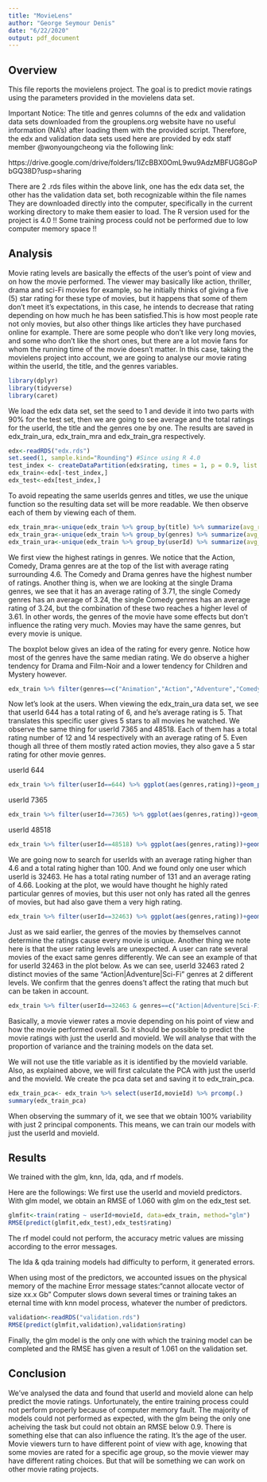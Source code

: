 ```yaml
---
title: "MovieLens"
author: "George Seymour Denis"
date: "6/22/2020"
output: pdf_document
---
```





## Overview

This file reports the movielens project.
The goal is to predict movie ratings using the parameters provided in the movielens data set.

Important Notice:
The title and genres columns of the edx and validation data sets downloaded from the grouplens.org website have no useful information (NA's) after loading them with the provided script. Therefore, the edx and validation data sets used here are provided by edx staff member @wonyoungcheong via the following link:

https://drive.google.com/drive/folders/1IZcBBX0OmL9wu9AdzMBFUG8GoPbGQ38D?usp=sharing

There are 2 .rds files within the above link, one has the edx data set, the other has the validation data set, both recognizable within the file names 
They are downloaded directly into the computer, specifically in the current working directory to make them easier to load.
The R version used for the project is 4.0
!! Some training process could not be performed due to low computer memory space !!



## Analysis

Movie rating levels are basically the effects of the user's point of view and on how the movie performed. The viewer may basically like action, thriller, drama and sci-Fi movies for example, so he initially thinks of giving a five (5) star rating for these type of movies, but it happens that some of them don't meet it's expectations, in this case, he intends to decrease that rating depending on how much he has been satisfied.This is how most people rate not only movies, but also other things like articles they have purchased online for example.
There are some people who don't like very long movies, and some who don't like the short ones, but there are a lot movie fans for whom the running time of the movie doesn't matter.
In this case, taking the movielens project into account, we are going to analyse our movie rating within the userId, the title, and the genres variables.

```r
library(dplyr)
library(tidyverse)
library(caret)
```

We load the edx data set, set the seed to 1 and devide it into two parts with 90% for the test set, then we are going to see average and the total ratings for the userId, the title and the genres one by one. The results are saved in edx_train_ura, edx_train_mra and edx_train_gra respectively.
```r
edx<-readRDS("edx.rds")
set.seed(1, sample.kind="Rounding") #Since using R 4.0
test_index <- createDataPartition(edx$rating, times = 1, p = 0.9, list = FALSE)
edx_train<-edx[-test_index,]
edx_test<-edx[test_index,]
```

To avoid repeating the same userIds genres and titles, we use the unique function so the resulting data set will be more readable. We then observe each of them by viewing each of them.

```r
edx_train_mra<-unique(edx_train %>% group_by(title) %>% summarize(avg_rating=mean(rating),total_rating=n()) %>% arrange(desc(avg_rating)))
edx_train_gra<-unique(edx_train %>% group_by(genres) %>% summarize(avg_rating=mean(rating),total_rating=n()) %>% arrange(desc(avg_rating)))
edx_train_ura<-unique(edx_train %>% group_by(userId) %>% summarize(avg_rating=mean(rating),total_rating=n()) %>% arrange(desc(avg_rating)))
```


We first view the highest ratings in genres. We notice that the Action, Comedy, Drama genres are at the top of the list with average rating surrounding 4.6. The Comedy and Drama genres have the highest number of ratings.
Another thing is, when we are looking at the single Drama genres, we see that it has an average rating of 3.71, the single Comedy genres has an average of 3.24, the single Comedy genres has an average rating of 3.24,  but the combination of these two reaches a higher level of 3.61. In other words, the genres of the movie have some effects but don't influence the rating very much. Movies may have the same genres, but every movie is unique.

The boxplot below gives an idea of the rating for every genre. Notice how most of the genres have the same median rating. We do observe a higher tendency for Drama and Film-Noir and a lower tendency for Children and Mystery however. 

```r
edx_train %>% filter(genres==c("Animation","Action","Adventure","Comedy","Thriller","Sci-Fi","Crime","Film-Noir","Children","Mystery","War","Western","Drama","IMAX")) %>% group_by(genres) %>% ggplot(aes(genres,rating))+geom_boxplot()
```

Now let's look at the users.
When viewing the edx_train_ura data set, we see that userId 644 has a total rating of 6, and he's average rating is 5. That translates this specific user gives 5 stars to all movies he watched. We observe the same thing for userId 7365 and 48518. Each of them has a total rating number of 12 and 14 respectively with an average rating of 5. Even though all three of them mostly rated action movies, they also gave a 5 star rating for other movie genres.


userId 644
```r
edx_train %>% filter(userId==644) %>% ggplot(aes(genres,rating))+geom_point()+theme(axis.text.x = element_text(angle = 90, vjust = 0.5, hjust=1))
```


userId 7365
```r
edx_train %>% filter(userId==7365) %>% ggplot(aes(genres,rating))+geom_point()+theme(axis.text.x = element_text(angle = 90, vjust = 0.5, hjust=1))
```


userId 48518
```r
edx_train %>% filter(userId==48518) %>% ggplot(aes(genres,rating))+geom_point()+theme(axis.text.x = element_text(angle = 90, vjust = 0.5, hjust=1))
```







We are going now to search for userIds with an average rating higher than 4.6 and a total rating higher than 100. And we found only one user which userId is 32463. He has a total rating number of 131 and an average rating of 4.66. Looking at the plot, we would have thought he highly rated particular genres of movies, but this user not only has rated all the genres of movies, but had also gave them a very high rating.

```r
edx_train %>% filter(userId==32463) %>% ggplot(aes(genres,rating))+geom_point()+theme(axis.text.x = element_text(angle = 90, vjust = 0.5, hjust=1))
```


Just as we said earlier, the genres of the movies by themselves cannot determine the ratings cause every movie is unique. Another thing we note here is that the user rating levels are unexpected. A user can rate several movies of the exact same genres differently. We can see an example of that for userId 32463 in the plot below.
As we can see, userId 32463 rated 2 distinct movies of the same "Action|Adventure|Sci-Fi" genres at 2 different levels.
We confirm that the genres doens't affect the rating that much but can be taken in account.

```r
edx_train %>% filter(userId==32463 & genres==c("Action|Adventure|Sci-Fi")) %>% ggplot(aes(genres,rating))+geom_point()+theme(axis.text.x = element_text(angle = 90, vjust = 0.5, hjust=1))
```

Basically, a movie viewer rates a movie depending on his point of view and how the movie performed overall. So it should be possible to predict the movie ratings with just the userId and movieId. We will analyse that with the proportion of variance and the training models on the data set.

We will not use the title variable as it is identified by the movieId variable. Also, as explained above, we will first calculate the PCA with just the userId and the movieId.
We create the pca data set and saving it to edx_train_pca.

```r
edx_train_pca<- edx_train %>% select(userId,movieId) %>% prcomp(.)
summary(edx_train_pca)
```
When observing the summary of it, we see that we obtain 100% variability with just 2 principal components. This means, we can train our models with just the userId and movieId.



## Results


We trained with the glm, knn, lda, qda, and rf models.

Here are the followings:
We first use the userId and movieId predictors.
With glm model, we obtain an RMSE of 1.060 with glm on the edx_test set.

```r
glmfit<-train(rating ~ userId+movieId, data=edx_train, method="glm")
RMSE(predict(glmfit,edx_test),edx_test$rating)
```

The rf model could not perform, the accuracy metric values are missing according to the error messages. 


The lda & qda training models had difficulty to perform, it generated errors.

When using most of the predictors, we accounted issues on the physical memory of the machine
Error message states:"cannot allocate vector of size xx.x Gb"
Computer slows down several times or training takes an eternal time with knn model process, whatever the number of predictors.

```r
validation<-readRDS("validation.rds")
RMSE(predict(glmfit,validation),validation$rating)
```
Finally, the glm model is the only one with which the training model can be completed and the RMSE has given a result of 1.061 on the validation set.



## Conclusion


We've analysed the data and found that userId and movieId alone can help predict the movie ratings. Unfortunately, the entire training process could not perform properly because of computer memory fault. The majority of models could not performed as expected, with the glm being the only one acheiving the task but could not obtain an RMSE below 0.9.
There is something else that can also influence the rating. It's the age of the user. Movie viewers turn to have different point of view with age, knowing that some movies are rated for a specific age group, so the movie viewer may have different rating choices. But that will be something we can work on other movie rating projects.